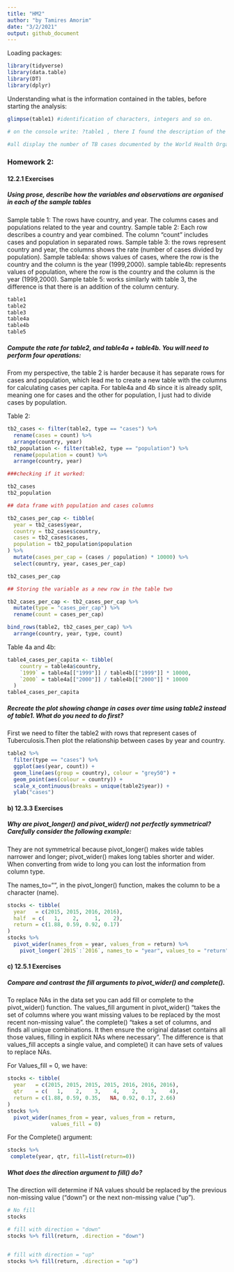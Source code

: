 ```yaml
---
title: "HM2"
author: "by Tamires Amorim"
date: "3/2/2021"
output: github_document
---
```


Loading packages:

```r
library(tidyverse)
library(data.table)
library(DT)
library(dplyr)
```

Understanding what is the information contained in the tables, before starting the analysis: 
```r
glimpse(table1) #identification of characters, integers and so on.

# on the console write: ?table1 , there I found the description of the data in all the tables

#all display the number of TB cases documented by the World Health Organization in Afghanistan, Brazil, and China between 1999 and 2000. The data contains values associated with four variables (country, year, cases, and population), but each table organizes the values in a different layout.

```

### Homework 2:

#### 12.2.1 Exercises 

##### Using prose, describe how the variables and observations are organised in each of the sample tables
Sample table 1: The rows have country, and year. The columns cases and populations related to the year and country.
Sample table 2: Each row describes a country and year combined. The column "count" includes cases and population in separated rows.
Sample table 3: the rows represent country and year, the columns shows the rate (number of cases divided by population).
Sample table4a: shows values of cases, where the row is the country and the column is the year (1999,2000).
sample table4b: represents values of population, where the row is the country and the column is the year (1999,2000).
Sample table 5: works similarly with table 3, the difference is that there is an addition of the column century.

```r
table1
table2
table3
table4a
table4b
table5
```
##### Compute the rate for table2, and table4a + table4b. You will need to perform four operations:
From my perspective, the table 2 is harder because it has separate rows for cases and population, which lead me to create a new table with the columns for calculating cases per capita. For table4a and 4b since it is already split, meaning one for cases and the other for population, I just had to divide cases by population. 

Table 2:
```r
tb2_cases <- filter(table2, type == "cases") %>%
  rename(cases = count) %>%
  arrange(country, year)
tb2_population <- filter(table2, type == "population") %>%
  rename(population = count) %>%
  arrange(country, year)

###checking if it worked:

tb2_cases
tb2_population
```

```r
## data frame with population and cases columns 

tb2_cases_per_cap <- tibble(
  year = tb2_cases$year,
  country = tb2_cases$country,
  cases = tb2_cases$cases,
  population = tb2_population$population
) %>%
  mutate(cases_per_cap = (cases / population) * 10000) %>%
  select(country, year, cases_per_cap)

tb2_cases_per_cap
```

```r
## Storing the variable as a new row in the table two

tb2_cases_per_cap <- tb2_cases_per_cap %>%
  mutate(type = "cases_per_cap") %>%
  rename(count = cases_per_cap)

bind_rows(table2, tb2_cases_per_cap) %>%
  arrange(country, year, type, count)
```


Table 4a and 4b:
```r
table4_cases_per_capita <- tibble(
    country = table4a$country,
    `1999` = table4a[["1999"]] / table4b[["1999"]] * 10000,
    `2000` = table4a[["2000"]] / table4b[["2000"]] * 10000
  )
table4_cases_per_capita
```

##### Recreate the plot showing change in cases over time using table2 instead of table1. What do you need to do first?

First we need to filter the table2 with rows that represent cases of Tuberculosis.Then plot the relationship between cases by year and country. 
```r
table2 %>%
  filter(type == "cases") %>%
  ggplot(aes(year, count)) +
  geom_line(aes(group = country), colour = "grey50") +
  geom_point(aes(colour = country)) +
  scale_x_continuous(breaks = unique(table2$year)) +
  ylab("cases")
```

#### b) 12.3.3 Exercises

##### Why are pivot_longer() and pivot_wider() not perfectly symmetrical? Carefully consider the following example:
They are not symmetrical because pivot_longer() makes wide tables narrower and longer; pivot_wider() makes long tables shorter and wider. When converting from wide to long you can lost the information from column type. 

The names_to="", in the pivot_longer() function, makes the column to be a character (name).

```r
stocks <- tibble(
  year   = c(2015, 2015, 2016, 2016),
  half  = c(   1,    2,     1,    2),
  return = c(1.88, 0.59, 0.92, 0.17)
)
stocks %>% 
  pivot_wider(names_from = year, values_from = return) %>% 
    pivot_longer(`2015`:`2016`, names_to = "year", values_to = "return")
```
#### c) 12.5.1 Exercises

##### Compare and contrast the fill arguments to pivot_wider() and complete().
To replace NAs in the data set you can add fill or complete to the pivot_wider() function. The values_fill argument in pivot_wider() "takes the set of columns where you want missing values to be replaced by the most recent non-missing value". the complete() "takes a set of columns, and finds all unique combinations. It then ensure the original dataset contains all those values, filling in explicit NAs where necessary". The difference is that values_fill accepts a single value, and complete() it can have sets of values to replace NAs.

For Values_fill = 0, we have:
```r
stocks <- tibble(
  year   = c(2015, 2015, 2015, 2015, 2016, 2016, 2016),
  qtr    = c(   1,    2,    3,    4,    2,    3,    4),
  return = c(1.88, 0.59, 0.35,   NA, 0.92, 0.17, 2.66)
)
stocks %>% 
  pivot_wider(names_from = year, values_from = return,
              values_fill = 0)
```
For the Complete() argument:
```r
stocks %>% 
 complete(year, qtr, fill=list(return=0))
```

##### What does the direction argument to fill() do?

The direction will determine if NA values should be replaced by the previous non-missing value ("down") or the next non-missing value ("up").
```r
# No fill
stocks

# fill with direction = "down"
stocks %>% fill(return, .direction = "down")


# fill with direction = "up"
stocks %>% fill(return, .direction = "up")
```



